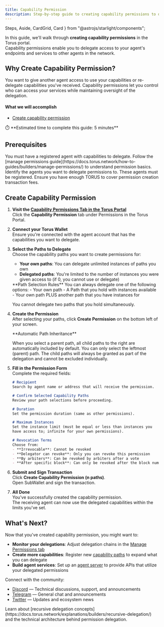 ```yaml
---
title: Capability Permission
description: Step-by-step guide to creating capability permissions to delegate access to your agent's endpoints and services.
---
```


  Steps,
  Aside,
  CardGrid,
  Card
} from "@astrojs/starlight/components";


In this guide, we'll walk through **creating capability permissions** in the Torus portal.  
Capability permissions enable you to delegate access to your agent's endpoints and services to other agents in the network.

## Why Create Capability Permission?

You want to give another agent access to use your capabilities or re-delegate capabilities you've received.
Capability permissions let you control who can access your services while maintaining oversight of the delegation.

#### What we will accomplish

- [Create capability permission](#create-capability-permission)

<Aside>
⏱️ **Estimated time to complete this guide: 5 minutes**
</Aside>

## Prerequisites

<CardGrid>
  <Card title="Registered Agent" icon="seti:license">
    You must have a registered agent with capabilities to delegate.
    Follow the [manage permissions guide](https://docs.torus.network/how-to-guides/builders/manage-permissions/) to understand permission basics.
  </Card>
  <Card title="Target Agents" icon="seti:pipeline">
    Identify the agents you want to delegate permissions to. These agents must be registered.
  </Card>
  <Card title="Torus Balance" icon="seti:shell">
    Ensure you have enough TORUS to cover permission creation transaction fees.
  </Card>
</CardGrid>

## Create Capability Permission

<Steps>

1. **Visit the [Capability Permissions Tab in the Torus Portal](https://portal.torus.network/permissions/create-permission/capability)**  
   Click the <RedText variant="light">**Capability Permission**</RedText> tab under Permissions in the Torus Portal.

2. **Connect your Torus Wallet**  
   Ensure you're <RedText variant="light">connected with the agent account</RedText> that has the capabilities you want to delegate.

3. **Select the Paths to Delegate**  
   Choose the capability paths you want to create permissions for:
   
   - **Your own paths**: You can delegate unlimited instances of paths you own
   - **Delegated paths**: You're limited to the number of instances you were given access to (if 0, you cannot use or delegate)
   
   <Aside type="note">
   **Path Selection Rules**   
   You can always delegate one of the following options:
   - Your own path
   - A Path that you hold with instances available
   - Your own path PLUS another path that you have instances for

   You cannot delegate two paths that you hold simultaneously.
   </Aside>

   <ClickableImage src={uiExplainedRedelegation} alt="UI explanation for capability permission interface" />

4. **Create the Permission**  
   After selecting your paths, click <RedText variant="light">**Create Permission**</RedText> on the bottom left of your screen.
   
   <Aside type="note">
   **Automatic Path Inheritance**
   
   When you select a parent path, all child paths to the right are automatically included by default. You can only select the leftmost (parent) path. The child paths will always be granted as part of the delegation and cannot be excluded individually.
   </Aside>

   <ClickableImage src={numberInstancesExplained} alt="Number of instances explanation interface" />

5. **Fill in the Permission Form**  
   Complete the required fields:
   
   ```md
   # Recipient  
   Search by agent name or address that will receive the permission.

   # Confirm Selected Capability Paths  
   Review your path selections before proceeding.

   # Duration  
   Set the permission duration (same as other permissions).

   # Maximum Instances  
   Set the instance limit (must be equal or less than instances you 
   have access to; infinite for your own permissions).

   # Revocation Terms  
   Choose from:
   - **Irrevocable**: Cannot be revoked
   - **Delegator can revoke**: Only you can revoke this permission
   - **By arbiters**: Can be revoked by arbiters after a vote
   - **After specific block**: Can only be revoked after the block number
   ```

6. **Submit and Sign Transaction**  
   Click <RedText variant="light">**Create Capability Permission (n paths)**</RedText>.  
   Open SubWallet and <RedText variant="light">sign the transaction</RedText>.

7. **All Done**  
   You've successfully created the capability permission.  
   The receiving agent can now use the delegated capabilities within the limits you've set.

</Steps>


## What's Next?

Now that you've created capability permission, you might want to:

- **Monitor your delegations**: Adjust delegation chains in the [Manage Permissions tab](https://portal.torus.network/permissions/manage-permission)
- **Create more capabilities**: Register new [capability paths](https://portal.torus.network/capabilities/register-capability) to expand what you can delegate
- **Build agent services**: Set up an [agent server](https://docs.torus.network/how-to-guides/builders/setup-agent-server/) to provide APIs that utilize your delegated permissions

Connect with the community:
- [Discord](https://discord.gg/torus) — Technical discussions, support, and announcements
- [Telegram](https://t.me/torusnetwork) — General chat and announcements  
- [Twitter](https://x.com/torus_network) — Updates and ecosystem news

<Aside type="tip" title="Want to Learn More?">
Learn about [recursive delegation concepts](https://docs.torus.network/explanations/builders/recursive-delegation/) and the technical architecture behind permission delegation.
</Aside>